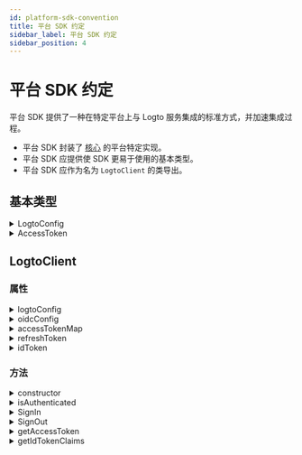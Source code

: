 ```yaml
---
id: platform-sdk-convention
title: 平台 SDK 约定
sidebar_label: 平台 SDK 约定
sidebar_position: 4
---
```


# 平台 SDK 约定

平台 SDK 提供了一种在特定平台上与 Logto 服务集成的标准方式，并加速集成过程。

- 平台 SDK 封装了 [核心](/developers/sdk-conventions/core-sdk-convention) 的平台特定实现。
- 平台 SDK 应提供使 SDK 更易于使用的基本类型。
- 平台 SDK 应作为名为 `LogtoClient` 的类导出。

## 基本类型

<details>
  <summary>LogtoConfig</summary>

| 名称                | 类型       | 必需 | 默认值                              | 备注                                                     |
| ------------------- | ---------- | ---- | ----------------------------------- | -------------------------------------------------------- |
| endpoint            | `string`   | ✅   |                                     | OIDC 服务端点。                                          |
| appId               | `string`   | ✅   |                                     | 应用程序 ID 来自我们在 Logto 服务中注册的应用程序。      |
| scopes              | `string[]` |      | `[openid, offline_access, profile]` | 此字段始终包含 `openid`、`offline_access` 和 `profile`。 |
| resources           | `string[]` |      |                                     | 我们想要使用的受保护资源指示器。                         |
| prompt              | `string`   |      | `consent`                           | 在 `generateSignInUri` 中使用的 prompt 值。              |
| usingPersistStorage | `boolean`  |      | `true`                              | 决定是否在本地机器上存储凭据。                           |

**\*备注**

- 如果需要，可以扩展此 `LogtoConfig`。
- `usingPersistStorage` 仅在客户端 SDK 中提供。例如，iOS、Android 和 SPA。

</details>

<details>
  <summary>AccessToken</summary>

| 名称      | 类型     | 备注         |
| --------- | -------- | ------------ |
| token     | `string` |              |
| scope     | `string` |              |
| expiresAt | `number` | 时间戳（秒） |

</details>

## LogtoClient

### 属性

<details>
  <summary>logtoConfig</summary>

**类型**

`LogtoConfig`

</details>

<details>
  <summary>oidcConfig</summary>

**类型**

`OidcConfigResponse?`

</details>

<details>
  <summary>accessTokenMap</summary>

**类型**

`Map<string, AccessToken>`

**键**

- 键应由 `scope` 和 `resource` 构成。
- `scope` 中的值应按字母顺序排序并用空格连接。
- 键应按模式构建：`${scope}@${resource}`。
- 如果 `scope` 或 `resource` 为 null 或为空，则其值应视为空。

例如，`"offline_access openid read:usr@https://logto.dev/api"`，`"@https://logto.dev/api"`，`"openid@"`，`"@"`。

**值**

- `AccessToken`，使用 `expiresAt` 属性指示访问令牌过期的确切时间。

**备注**

- `scope` 将始终为 null 值，因为我们在 Logto V1 中不支持自定义权限。
- 在构建访问令牌键以存储访问令牌时：
  - `scope` 将始终为 null 值。
  - 如果访问令牌不是 JWT，请将 `resource` 视为 null 值。
  - 如果访问令牌是 JWT，请解码访问令牌并使用有效负载的 `aud` 声明值作为访问令牌键的 `resource` 部分。

</details>

<details>
  <summary>refreshToken</summary>

**类型**

`string?`

**备注**

`refreshToken` 将在以下情况下设置或更新：

- 从存储中加载 `refreshToken`。
- 服务器在成功获取令牌的响应中返回 `refreshToken`。
- 注销（将设置为 `null`）。

</details>

<details>
  <summary>idToken</summary>

**类型**

`string?`

**备注**

- 如果 `idToken` 来自后端，则应进行验证。
- `idToken` 将在以下情况下设置或更新：
  - 从存储中加载 `idToken`。
  - 服务器在成功获取令牌的响应中返回 `idToken`。
  - 注销（将设置为 `null`）。

</details>

### 方法

<details>
  <summary>constructor</summary>

**参数**

| 参数        | 类型          |
| ----------- | ------------- |
| logtoConfig | `LogtoConfig` |

**返回类型**

`LogtoClient`

**备注**

- 如果需要，可以添加额外的参数。
- 如果在 logtoConfig 中启用了 usePersistStorage，平台 SDK 将提供以下功能：
  - 使用基于 `clientId` 的唯一键存储持久数据。
  - 在初始化时从本地机器加载 `refreshToken` 和 `idToken`。
  - 在 `Core.fetchTokenByAuthorizationCode` 和 `Core.fetchTokenByRefreshToken` 上本地存储 `refreshToken` 和 `idToken`。

</details>

<details>
  <summary>isAuthenticated</summary>

用于判断用户是否已认证。  
这也可以定义为一个 getter。

当满足以下条件时，用户被视为已认证：

- 我们已成功获取 ID 令牌。
- 我们已从本地机器加载 ID 令牌。

**参数**

无。

**返回类型**

`boolean`

</details>

<details>
  <summary>SignIn</summary>

此方法应启动登录流程，平台 SDK 应处理授权需要完成的所有步骤，包括登录重定向过程。

在此方法成功调用后，用户将被认证。

登录过程将依赖于核心 SDK 功能：

- `generateSignInUri`
- `verifyAndParseCodeFromCallbackUri`
- `fetchTokenByAuthorizationCode`

备注：

- 因为 generateSignInUri 包含了我们需要的资源，所以我们不需要将资源传递给 fetchTokenByAuthorizationCode 函数。

**参数**

| 参数        | 类型     |
| ----------- | -------- |
| redirectUri | `string` |

**返回类型**

`void`

**抛出**

- 在此登录过程中发生的任何错误。

</details>

<details>
  <summary>SignOut</summary>

注销过程应遵循以下步骤：

1. 清除本地存储、cookies、持久数据或其他内容。
2. 通过 `Core.revoke` 撤销获取的刷新令牌（如果刷新令牌被撤销，Logto 服务将撤销所有相关令牌）。
3. 将用户重定向到 Logto 的注销端点，除非第 1 步清除了登录页面的会话。

备注：

- 在步骤 2 中，`Core.revoke` 是一个异步调用，即使失败也不会阻止注销过程。
- 第 3 步依赖于 `Core.generateSignOutUri` 生成 Logto 的注销端点。

**参数**

| 参数                  | 类型     | 必需 | 默认值 |
| --------------------- | -------- | ---- | ------ |
| postLogoutRedirectUri | `string` |      | `null` |

**返回类型**

`void`

**抛出**

- 在此注销过程中发生的任何错误。

</details>

<details>
  <summary>getAccessToken</summary>

`getAccessToken` 通过 `resource` 和 `scope` 从 `accessTokenMap` 中检索一个 `AccessToken`，然后返回该 `AccessToken` 的 `token` 值。

在构建 `accessTokenMap` 的键时，我们将 `scope` 设置为 `null`，因为我们在 Logto V1 中不支持自定义权限。

**备注**

- 如果找不到相应的 `AccessToken`，则执行 `Core.fetchTokenByRefreshToken` 操作以获取所需的令牌。
- 如果 `accessToken` 未过期，则返回其中的 `token` 值。
- 如果 `accessToken` 已过期，则执行 `Core.fetchTokenByRefreshToken` 操作以检索新的 `accessToken`，更新本地 `accessTokenMap` 并返回新的 `token` 值。
- 如果 `Core.fetchTokenByRefreshToken` 失败，则通知用户发生的异常。
- 如果找不到 refreshToken，则通知用户未授权的异常。
- 只有在登录后获取到 `refreshToken` 后，我们才能执行 `Core.fetchTokenByRefreshToken` 操作。

**参数**

| 参数     | 类型     | 必需 | 默认值 |
| -------- | -------- | ---- | ------ |
| resource | `string` |      | `null` |

**返回类型**

`string`

**抛出**

- 用户未认证。
- 输入的 `resource` 未在 `logtoConfig` 中设置。
- 在 `Core.fetchTokenByRefreshToken` 之前找不到刷新令牌。
- `Core.fetchTokenByRefreshToken` 失败。

</details>

<details>
  <summary>getIdTokenClaims</summary>

`getIdTokenClaims` 返回一个携带 `idToken` 属性声明的对象。

**参数**

无。

**返回类型**

`IdTokenClaims`

**抛出**

- 用户未认证。

</details>
